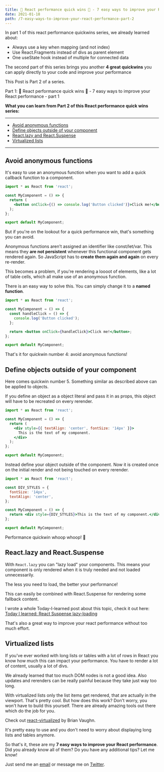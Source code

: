 ```yaml
---
title: 🚀 React performance quick wins 🚀 - 7 easy ways to improve your React performance - part 2
date: 2021-01-18
path: /7-easy-ways-to-improve-your-react-performance-part-2
---
```



In part 1 of this react performance quickwins series, we already learned about:
<ul>
  <li>
    <Link to='/blog/7-easy-ways-to-improve-your-react-performance-part-1/#keys'>Always use a key when mapping (and not index)</Link>
  </li>
  <li>
    <Link to='/blog/7-easy-ways-to-improve-your-react-performance-part-1/#fragments'>Use React.Fragments instead of divs as parent element</Link>
  </li>
  <li><Link to='/blog/7-easy-ways-to-improve-your-react-performance-part-1/#useState'>One useState hook instead of multiple for connected data</Link></li>
</ul>

The second part of this series brings you another **4 great quickwins** you can apply directly to your code and improve your performance

This Post is Part 2 of a series.

Part 1: <Link to='/blog/7-easy-ways-to-improve-your-react-performance-part-1/'>🚀 React performance quick wins 🚀 - 7 easy ways to improve your React performance - part 1</Link>

**What you can learn from Part 2 of this React performance quick wins series:**

---

- [Avoid anonymous functions](#avoid-anonymous-funcs)
- [Define objects outside of your component](#defining-objects)
- [React.lazy and React.Suspense](#lazy-suspense)
- [Virtualized lists](#virtualized-lists)

---

## <a name='avoid-anonymous-funcs'></a>Avoid anonymous functions

It's easy to use an anonymous function when you want to add a quick callback function to a component.

```jsx
import * as React from 'react';

const MyComponent = () => {
  return (
    <button onClick={() => console.log('Button clicked')}>Click me!</button>
  );
};

export default MyComponent;
```

But if you're on the lookout for a quick performance win, that's something you can avoid.

Anonymous functions aren’t assigned an identifier like const/let/var. This means they **are not persistent** whenever this functional component gets rendered again. So JavaScript has to **create them again and again** on every re-render.

This becomes a problem, if you're rendering a loooot of elements, like a lot of table cells, which all make use of an anonymous function.

There is an easy way to solve this. You can simply change it to a **named function**.

```jsx
import * as React from 'react';

const MyComponent = () => {
  const handleClick = () => {
    console.log('Button clicked');
  };

  return <button onClick={handleClick}>Click me!</button>;
};

export default MyComponent;
```

That's it for quickwin number 4: avoid anonymous functions!

## <a name='defining-objects'></a>Define objects outside of your component

Here comes quickwin number 5. Something similar as described above can be applied to objects.

If you define an object as a object literal and pass it in as props, this object will have to be recreated on every rerender.

```jsx
import * as React from 'react';

const MyComponent = () => {
  return (
    <div style={{ textAlign: 'center', fontSize: '14px' }}>
      This is the text of my component.
    </div>
  );
};

export default MyComponent;
```

Instead define your object outside of the component. Now it is created once on the initial render and not being touched on every rerender.

```jsx
import * as React from 'react';

const DIV_STYLES = {
  fontSize: '14px',
  textAlign: 'center',
};

const MyComponent = () => {
  return <div style={DIV_STYLES}>This is the text of my component.</div>;
};

export default MyComponent;
```

Performance quickwin whoop whoop! 🚀

<CoffeeHint />

## <a name='lazy-suspense'></a>React.lazy and React.Suspense

With `React.lazy` you can "lazy load" your components. This means your component is only rendered when it is truly needed and not loaded unnecessarily.

The less you need to load, the better your performance!

This can easily be combined with React.Suspense for rendering some fallback content.

I wrote a whole Today-I-learned post about this topic, check it out here: [Today I learned: React Suspense lazy-loading](/today-I-learned/react-suspense-lazy-loading)

That's also a great way to improve your react performance without too much effort.

## <a name='virtualized-lists'></a>Virtualized lists

If you've ever worked with long lists or tables with a lot of rows in React you know how much this can impact your performance. You have to render a lot of content, usually a lot of divs.

We already learned that too much DOM nodes is not a good idea. Also updates and rerenders can be really painful because they take just way too long.

With virtualized lists only the list items get rendered, that are actually in the viewport. That's pretty cool. But how does this work? Don't worry, you won't have to build this yourself. There are already amazing tools out there which do the job for you.

Check out [react-virtualized](https://github.com/bvaughn/react-virtualized) by Brian Vaughn.

It's pretty easy to use and you don't need to worry about displaying long lists and tables anymore.

So that's it, these are my **7 easy ways to improve your React performance**. Did you already know all of them? Do you have any additional tips? Let me know!

Just send me an [email](mailto:marcokuehbauch@gmail.com) or message me on [Twitter](https://twitter.com/Mkuehb).
